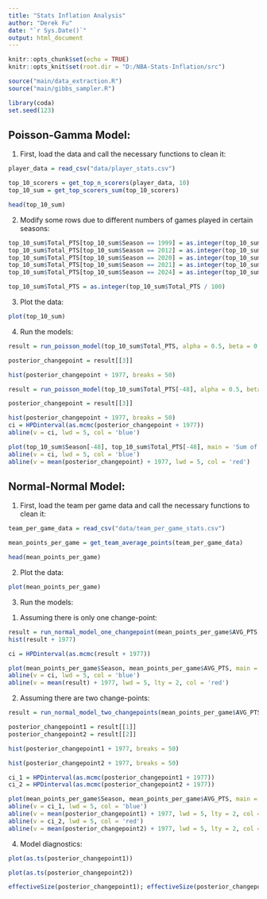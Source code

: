 ```yaml
---
title: "Stats Inflation Analysis"
author: "Derek Fu"
date: "`r Sys.Date()`"
output: html_document
---
```


```r
knitr::opts_chunk$set(echo = TRUE)
knitr::opts_knit$set(root.dir = "D:/NBA-Stats-Inflation/src")
```

```r

source("main/data_extraction.R")
source("main/gibbs_sampler.R")

library(coda)
set.seed(123)

```


## Poisson-Gamma Model:  

1. First, load the data and call the necessary functions to clean it:

```r

player_data = read_csv("data/player_stats.csv")

top_10_scorers = get_top_n_scorers(player_data, 10)
top_10_sum = get_top_scorers_sum(top_10_scorers)

head(top_10_sum)

```

2. Modify some rows due to different numbers of games played in certain seasons:

```r

top_10_sum$Total_PTS[top_10_sum$Season == 1999] = as.integer(top_10_sum$Total_PTS[top_10_sum$Season == 1999] * (82/50))
top_10_sum$Total_PTS[top_10_sum$Season == 2012] = as.integer(top_10_sum$Total_PTS[top_10_sum$Season == 1999] * (82/66))
top_10_sum$Total_PTS[top_10_sum$Season == 2020] = as.integer(top_10_sum$Total_PTS[top_10_sum$Season == 1999] * (82/71))
top_10_sum$Total_PTS[top_10_sum$Season == 2021] = as.integer(top_10_sum$Total_PTS[top_10_sum$Season == 1999] * (82/72))
top_10_sum$Total_PTS[top_10_sum$Season == 2024] = as.integer(top_10_sum$Total_PTS[top_10_sum$Season == 1999] * (82/55))

top_10_sum$Total_PTS = as.integer(top_10_sum$Total_PTS / 100)

```

3. Plot the data:

```r

plot(top_10_sum)

```

4. Run the models:

```r

result = run_poisson_model(top_10_sum$Total_PTS, alpha = 0.5, beta = 0.01)

posterior_changepoint = result[[3]]

hist(posterior_changepoint + 1977, breaks = 50)

```


```r

result = run_poisson_model(top_10_sum$Total_PTS[-48], alpha = 0.5, beta = 0.01)

posterior_changepoint = result[[3]]

hist(posterior_changepoint + 1977, breaks = 50)
ci = HPDinterval(as.mcmc(posterior_changepoint + 1977))
abline(v = ci, lwd = 5, col = 'blue')

```

```r

plot(top_10_sum$Season[-48], top_10_sum$Total_PTS[-48], main = 'Sum of Total Points of Top 10 Scorers');
abline(v = ci, lwd = 5, col = 'blue')
abline(v = mean(posterior_changepoint) + 1977, lwd = 5, col = 'red')

```


## Normal-Normal Model:

1. First, load the team per game data and call the necessary functions to clean it:

```r

team_per_game_data = read_csv("data/team_per_game_stats.csv")

mean_points_per_game = get_team_average_points(team_per_game_data)

head(mean_points_per_game)

```

2. Plot the data:

```r

plot(mean_points_per_game)

```

3. Run the models:

1) Assuming there is only one change-point:

```r

result = run_normal_model_one_changepoint(mean_points_per_game$AVG_PTS, alpha = 0.01, beta = 0.01, sigma_theta = 10)
hist(result + 1977)

```

```r

ci = HPDinterval(as.mcmc(result + 1977))

plot(mean_points_per_game$Season, mean_points_per_game$AVG_PTS, main = 'Average Points Per Game Each Season');
abline(v = ci, lwd = 5, col = 'blue')
abline(v = mean(result) + 1977, lwd = 5, lty = 2, col = 'red')

```



2) Assuming there are two change-points:

```r

result = run_normal_model_two_changepoints(mean_points_per_game$AVG_PTS, alpha = 0.01, beta = 0.01, sigma_theta = 10)

```

```r

posterior_changepoint1 = result[[1]]
posterior_changepoint2 = result[[2]]

hist(posterior_changepoint1 + 1977, breaks = 50)

```

```r

hist(posterior_changepoint2 + 1977, breaks = 50)

```

```r

ci_1 = HPDinterval(as.mcmc(posterior_changepoint1 + 1977))
ci_2 = HPDinterval(as.mcmc(posterior_changepoint2 + 1977))

plot(mean_points_per_game$Season, mean_points_per_game$AVG_PTS, main = 'Average Points Per Game Each Season');
abline(v = ci_1, lwd = 5, col = 'blue')
abline(v = mean(posterior_changepoint1) + 1977, lwd = 5, lty = 2, col = 'purple')
abline(v = ci_2, lwd = 5, col = 'red')
abline(v = mean(posterior_changepoint2) + 1977, lwd = 5, lty = 2, col = 'yellow')

```

4. Model diagnostics:

```r

plot(as.ts(posterior_changepoint1))

```

```r

plot(as.ts(posterior_changepoint2))

```

```r

effectiveSize(posterior_changepoint1); effectiveSize(posterior_changepoint2)

```





